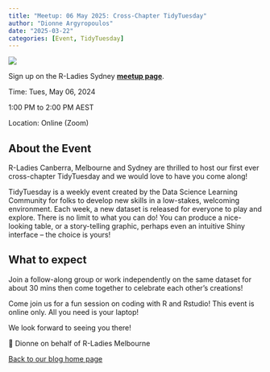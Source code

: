 ```yaml
---
title: "Meetup: 06 May 2025: Cross-Chapter TidyTuesday"
author: "Dionne Argyropoulos"
date: "2025-03-22"
categories: [Event, TidyTuesday]
---
```


![](images/RLadies_060525_Flyer.png)

::: column-margin
Sign up on the R-Ladies Sydney [**meetup page**](https://www.meetup.com/rladies-sydney/events/307276480/?eventOrigin=your_events).

Time: Tues, May 06, 2024

1:00 PM to 2:00 PM AEST

Location: Online (Zoom)
:::

## About the Event

R-Ladies Canberra, Melbourne and Sydney are thrilled to host our first ever cross-chapter TidyTuesday and we would love to have you come along!

TidyTuesday is a weekly event created by the Data Science Learning Community for folks to develop new skills in a low-stakes, welcoming environment. Each week, a new dataset is released for everyone to play and explore. There is no limit to what you can do! You can produce a nice-looking table, or a story-telling graphic, perhaps even an intuitive Shiny interface – the choice is yours!

## What to expect
Join a follow-along group or work independently on the same dataset for about 30 mins then come together to celebrate each other’s creations!

Come join us for a fun session on coding with R and Rstudio! This event is online only. All you need is your laptop!

We look forward to seeing you there!

💜 Dionne on behalf of R-Ladies Melbourne

[Back to our blog home page](../blog_index.qmd)
